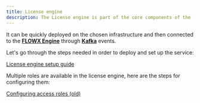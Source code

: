 ```yaml
---
title: License engine
description: The License engine is part of the core components of the [**FLOWX platform**](../../../terms/flowx). It is used for displaying reports regarding the usage of the platform in the [**FLOWX Designer**](../../../terms/flowx-ai-designer).
---
```


It can be quickly deployed on the chosen infrastructure and then connected to the [**FLOWX Engine**](../../../terms/flowxai-process-engine) through [**Kafka**](../../../terms/flowx-kafka) events.

Let's go through the steps needed in order to deploy and set up the service:

[License engine setup guide](../../../platform-setup-guides/license-engine-setup-guide)

Multiple roles are available in the license engine, here are the steps for configuring them:

[Configuring access roles (old)](../../../platform-setup-guides/license-engine-setup-guide/configuring-access-roles-old)
